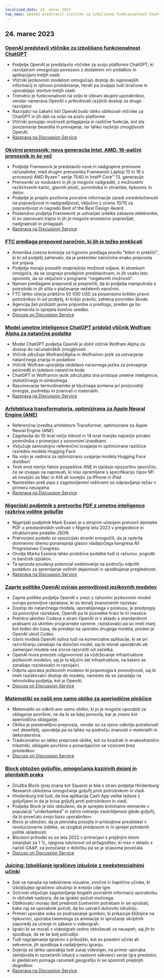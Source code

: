 ```yaml
---
localized_date: 24. marec 2023
top_news: OpenAI predstavil vtičnike za izboljšano funkcionalnost ChatGPT
---
```


## 24. marec 2023

### [OpenAI predstavil vtičnike za izboljšano funkcionalnost ChatGPT](https://openai.com/blog/chatgpt-plugins)

- Podjetje OpenAI je predstavilo vtičnike za svojo platformo ChatGPT, ki razvijalcem omogočajo povezavo z dodatnimi viri podatkov in aplikacijami tretjih oseb
- Vtičniki jezikovnim modelom omogočajo dostop do najnovejših informacij in njihovo pridobivanje, hkrati pa izvajajo tudi izračune in uporabljajo storitve tretjih oseb
- Trenutno je funkcionalnost na voljo le izbrani skupini uporabnikov, vendar namerava OpenAI v prihodnosti razširiti dostop za druge razvijalce
- Razvijalci na čakalni listi OpenAI bodo lahko oblikovali vtičnike za ChatGPT in jih dali na voljo na poziv platforme
- Vtičniki ponujajo možnosti prilagajanja in različne funkcije, kot sta povzemanje besedila in prevajanje, ter lahko razširijo zmogljivosti OpenAI.
- [Razprava na Discussion Service](http://news.ycombinator.com/item?id=35277677)

### [Okvirni prenosnik: nova generacija Intel, AMD, 16-palčni prenosnik in še več](https://frame.work/)

- Podjetje Framework je predstavilo nove in nadgrajene prenosne računalnike, med drugim prenosnika Framework Laptop 13 in 16 s procesorji AMD Ryzen™ serije 7040 in Intel® Core™ 13. generacije.
- Prenosniki so modularni in jih je mogoče nadgraditi, z možnostmi razširitvenih kartic, glavnih plošč, pomnilnika in shrambe, tipkovnic in delov.
- Podjetje je prejelo pozitivne povratne informacije zaradi osredotočenosti na popravljivost in nadgradljivost, vključno z oceno 10/10 za popravljivost in nagrado Best of the Best Design Award.
- Poslanstvo podjetja Framework je ustvarjati izdelke zabavne elektronike, ki so zasnovani trajno in jih je mogoče enostavno popravljati, nadgrajevati in prilagajati.
- [Razprava na Discussion Service](http://news.ycombinator.com/item?id=35277660)

### [FTC predlaga prepoved naročnin, ki jih je težko preklicati](https://www.theverge.com/2023/3/23/23652373/ftc-click-to-cancel-subscription-service-dark-patterns-ban)

- Ameriška zvezna komisija za trgovino predlaga pravilo "klikni in prekliči", ki bi od podjetij zahtevalo, da je prekinitev naročnine enako preprosta kot prijava.
- Podjetja morajo ponuditi vnaprejšnjo možnost odjave, ki strankam omogoča, da se izognejo prodajnim predstavitvam, in jih vsako leto opomniti, da so vključeni v programe "negativnih možnosti".
- Namen predlagane prepovedi je preprečiti, da bi podjetja manipulirala s potrošniki in jih silila v plačevanje neželenih naročnin.
- FTC lahko izterja približno 50 000 USD za posamezno kršitev pravic potrošnikov in od podjetij, ki kršijo pravilo, zahteva povrnitev škode.
- Agencija želi pridobiti javne pripombe o predlogu, preden ga bo spremenila in sprejela končno uredbo.
- [Discuss on Discussion Service](http://news.ycombinator.com/item?id=35274519)

### [Model umetne inteligence ChatGPT pridobil vtičnik Wolfram Alpha za natančne podatke](https://writings.stephenwolfram.com/2023/03/chatgpt-gets-its-wolfram-superpowers/)

- Model ChatGPT podjetja OpenAI je dobil vtičnik Wolfram Alpha za dostop do računalniških zmogljivosti
- Vtičnik združuje Wolfram|Alpha in Wolframov jezik za ustvarjanje natančnega znanja in podatkov
- Vtičnik Wolfram uporablja obdelavo naravnega jezika za prevajanje poizvedb in izdelavo natančne kode
- ChatGPT in Wolframov jezik združujeta dva pristopa umetne inteligence, statističnega in simbolnega
- Razumevanje termodinamike je ključnega pomena pri proizvodnji energije, podnebju in znanosti o materialih.
- [Razprava na Discussion Service](http://news.ycombinator.com/item?id=35277925)

### [Arhitektura transformatorja, optimizirana za Apple Neural Engine (ANE)](https://github.com/apple/ml-ane-transformers)

- Referenčna izvedba arhitekture Transformer, optimizirane za Apple Neural Engine (ANE)
- Zagotavlja do 10-krat večjo hitrost in 14-krat manjšo največjo porabo pomnilnika v primerjavi z osnovnimi izvedbami
- Vključuje samostojno referenčno izvajanje in optimizirane različice razredov modela Hugging Face
- Na voljo je vadnica za optimizirano uvajanje modela Hugging Face distilbert
- Testi enot merijo faktor pospešitve ANE in izpišejo opozorilno sporočilo, če se izvajajo na napravah, ki niso opremljene s specifikacijo čipov M1 ali novejšo za Mac in A14 ali novejšo za iPhone in iPad
- Namestitev prek pipa z zagotovljenimi rešitvami za odpravljanje težav v primeru neuspeha
- [Razprava na Discussion Service](http://news.ycombinator.com/item?id=35282325)

### [Nigerijski podjetnik s pretvorbo PDF z umetno inteligenco razkriva volilne goljufije](https://markessien.com/posts/drama_of_transcription/)

- Nigerijski podjetnik Mark Essien je s strojnim učenjem pretvoril datoteke PDF o predsedniških volitvah v Nigeriji leta 2023 v preglednice in strukturirane podatke JSON.
- Pretvorjeni podatki so opozicijski stranki omogočili, da je razkrila domnevno shemo ponarejanja glasov vladajočega kongresa All Progressives Congress.
- Orodje Marka Essiena lahko pridobiva podatke tudi iz računov, pogodb in bančnih izpiskov.
- Ta epizoda poudarja potencial sodelovanja na področju odprtih podatkov za spremljanje volilnih dejavnosti in spodbujanje preglednosti.
- [Razprava na Discussion Service](http://news.ycombinator.com/item?id=35272227)

### [Zaprte politike OpenAI ovirajo ponovljivost jezikovnih modelov](https://aisnakeoil.substack.com/p/openais-policies-hinder-reproducible)

- Zaprte politike podjetja OpenAI v zvezi z njihovimi jezikovnimi modeli ovirajo ponovljive raziskave, ki so temelj znanstvenih raziskav.
- Dostop do natančnega modela, uporabljenega v poskusu, je predpogoj za ponovljive raziskave, OpenAI pa te posnetke hrani le tri mesece.
- Prehitra ukinitev Codexa s strani OpenAI ni v skladu s standardnimi praksami za ukinitev programske opreme, raziskovalci pa so imeli manj kot teden dni časa, da preidejo na uporabo drugega modela, preden je OpenAI ukinil Codex.
- Izbris modela OpenAI vpliva tudi na komercialne aplikacije, ki se pri razvrščanju zanašajo na določen model, saj bi morali uporabniki ob zamenjavi modela vse znova razvrstiti od začetka.
- OpenAI mora prevzeti odgovornost za vzdrževanje infrastrukture jezikovnih modelov, saj je to ključni del infrastrukture, na katero se zanašajo raziskovalci in razvijalci.
- Odprta uporaba jezikovnih modelov bi pripomogla k ponovljivosti, saj bi imeli raziskovalci dostop do modela, namesto da se zanašajo na tehnološka podjetja, kot je OpenAI.
- [Discuss on Discussion Service](http://news.ycombinator.com/item?id=35269304)

### [Matematiki so našli eno samo obliko za aperiodične ploščice](https://www.newscientist.com/article/2365363-mathematicians-discover-shape-that-can-tile-a-wall-and-never-repeat/)

- Matematiki so odkrili eno samo obliko, ki jo je mogoče uporabiti za oblaganje površine, ne da bi se kdaj ponovila, kar je znano kot aperiodično oblaganje.
- Oblika je presenetljivo preprosta, vendar so za njeno odkritje potrebovali več desetletij, uporablja pa se lahko na področju znanosti o materialih in dekoraterstva.
- Tradicionalno so lahko preproste oblike, kot so kvadrati in enakostranični trikotniki, oblagale površino s ponavljajočim se vzorcem brez presledkov.
- [Discuss on Discussion Service](http://news.ycombinator.com/item?id=35273707)

### [Block obtožen goljufije, omogočanja kaznivih dejanj in plenilskih praks](https://hindenburgresearch.com/block/)

- Družba Block (prej znana kot Square) je bila s strani podjetja Hindenburg Research obtožena omogočanja goljufij proti potrošnikom in vladi.
- Hindenburg trdi tudi, da ima aplikacija Cash App velike težave z goljufijami in da je kriva goljufij proti potrošnikom in vladi.
- Podjetje Block je bilo obtoženo, da je sprejelo kriminalne elemente v populaciji "underbanked" in zatrlo notranjo zaskrbljenost glede goljufij, da bi povečalo svojo bazo uporabnikov.
- Block je obtožen, da je plenilska posojila in pristojbine preoblekel v revolucionarne izdelke, se izogibal predpisom in ni sprejel potrebnih politik skladnosti.
- Blockovi prihodki so se leta 2022 v primerjavi s prejšnjim letom zmanjšali za 1 %, njegova odvisnost od prilagoditev, ki niso v skladu z načeli GAAP, za poročanje o dobičku pa se je sčasoma povečala.
- [Discuss on Discussion Service](http://news.ycombinator.com/item?id=35273782)

### [Juicing: Izboljšanje igralčeve izkušnje z neekstencialnimi učinki](https://garden.bradwoods.io/notes/design/juice)

- Sok se nanaša na nebistvene vizualne, zvočne in haptične učinke, ki izboljšujejo igralčevo izkušnjo in krepijo cilje igre.
- Sočnost vključuje zagotavljanje bogatih povratnih informacij uporabniku in občutek nadzora, da se igralec počuti močnega.
- Oblikovalci morajo dati prednost čustvenim potrebam in se vprašati, kako naj se uporabnik počuti, da bo ustvaril duhovito izkušnjo.
- Primeri uporabe soka so podrsavanje gumbov, ki prikazuje bližnjice na tipkovnici, uporaba tweeninga za animacije in sprožanje skriptnih zaporedij za učenje in zabavo v videoigrah.
- Igralci bi se morali v videoigrah vedno obtoževati za neuspeh, saj jih to spodbuja, da se še bolj potrudijo.
- Tudi nagrajevanje igralcev s priboljški, kot so posebni učinki ali sekvence, jih spodbuja k nadaljnjemu igranju.
- Sojenje se lahko uporablja tudi zunaj videoiger, na primer uporaba zemljevida in označenih lokacij v naslovni sekvenci serije Igra prestolov, ki gledalcem pomaga razumeti geografijo in se spomniti prejšnjih dogodkov.
- [Razprava na Discussion Service](http://news.ycombinator.com/item?id=35273139)
